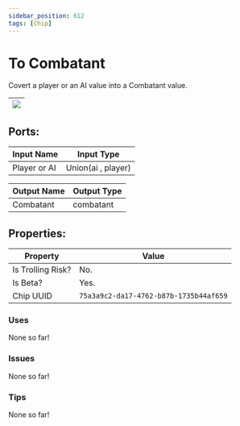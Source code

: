 ```yaml
---
sidebar_position: 612
tags: [Chip]
---
```


# To Combatant


Covert a player or an AI value into a Combatant value.

| ![](https://images-ext-2.discordapp.net/external/MPmIaQzlEPmgGWlgi-WxBBXt0Bjv_zWPkg1y1f_sy3s/https/www.recroomcircuits.com/image/circuit/absolute-value?width=206&height=108) |
|-----|

## Ports:

| Input Name | Input Type |
|-----------|-----------|
| Player or AI | Union(ai , player) |

| Output Name | Output Type |
|-----------|-----------|
| Combatant | combatant |

## Properties:

| Property  | Value |
|-------------------|-----------|
| Is Trolling Risk? | No. |
| Is Beta? | Yes. |
| Chip UUID | `75a3a9c2-da17-4762-b87b-1735b44af659` |

### Uses
None so far!

### Issues
None so far!

### Tips
None so far!
